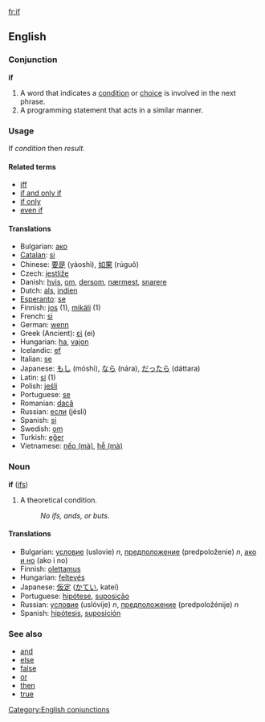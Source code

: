 [[fr:if]]
==English==
===Conjunction===
'''if'''

#A word that indicates a [[condition]] or [[choice]] is involved in the next phrase.
#A programming statement that acts in a similar manner.

===Usage===
If ''condition'' then ''result''.

====Related terms====
*[[iff]]
*[[if and only if]]
*[[if only]]
*[[even if]]

====Translations====
*Bulgarian: [[ако]]
*[[Catalan]]: [[si]]
*Chinese: [[要是]] (yàoshì), [[如果]] (rúguǒ)
*Czech: [[jestliže]]
*Danish: [[hvis]], [[om]], [[dersom]], [[nærmest]], [[snarere]]
*Dutch: [[als]], [[indien]]
*[[Esperanto]]: [[se]]
*Finnish: [[jos]] (1), [[mikäli]] (1)
*French: [[si]]
*German: [[wenn]]
*Greek (Ancient): [[εἰ]] (ei)
*Hungarian: [[ha]], [[vajon]]
*Icelandic: [[ef]]
*Italian: [[se]]
*Japanese: [[もし]] (móshi), [[なら]] (nára), [[だったら]] (dáttara)
*Latin: [[si]] (1)
*Polish: [[jeśli]]
*Portuguese: [[se]]
*Romanian: [[dacă]]
*Russian: [[если]] (jésli)
*Spanish: [[si]]
*Swedish: [[om]]
*Turkish: [[eğer]]
*Vietnamese: [[nếo|nếo (mà)]], [[hễ|hễ (mà)]]

===Noun===
'''if''' ([[ifs]])

#A theoretical condition.
#:''No ifs, ands, or buts''.

====Translations====
*Bulgarian: [[условие]] (uslovie) ''n'', [[предположение]] (predpoloženie) ''n'', [[ако и но]] (ako i no)
*Finnish: [[olettamus]]
*Hungarian: [[feltevés]]
*Japanese: [[仮定]] ([[かてい]], kateí)
*Portuguese: [[hipótese]], [[suposição]]
*Russian: [[условие]] (uslóvije) ''n'', [[предположение]] (predpoložénije) ''n''
*Spanish: [[hipótesis]], [[suposición]]

===See also===
*[[and]]
*[[else]]
*[[false]]
*[[or]]
*[[then]]
*[[true]]

[[Category:English conjunctions]]